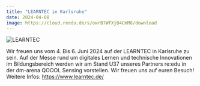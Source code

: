 ```yaml
---
title: "LEARNTEC in Karlsruhe"
date: 2024-04-08
image: https://cloud.reedu.de/s/owrB7WfXjB4CmM8/download
---
```


![LEARNTEC](https://cloud.reedu.de/s/owrB7WfXjB4CmM8/download)

Wir freuen uns vom 4. Bis 6. Juni 2024 auf der LEARNTEC in Karlsruhe zu sein. Auf der Messe rund um digitales Lernen und technische Innovationen im Bildungsbereich werden wir am Stand U37 unseres Partners re:edu in der dm-arena QOOOL Sensing vorstellen. Wir freuen uns auf euren Besuch!
Weitere Infos: https://www.learntec.de/
